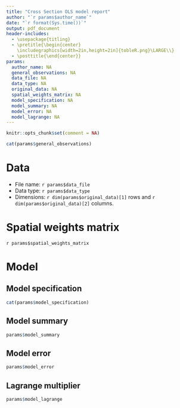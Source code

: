 ```yaml
---
title: "Cross Section OLS model report"
author: "`r params$author_name`"
date: "`r format(Sys.time())`"
output: pdf_document
header-includes:
  - \usepackage{titling}
  - \pretitle{\begin{center}
    \includegraphics[width=2in,height=2in]{tobleR.png}\LARGE\\}
  - \posttitle{\end{center}}
params:
  author_name: NA
  general_observations: NA
  data_file: NA
  data_type: NA
  original_data: NA
  spatial_weights_matrix: NA
  model_specification: NA
  model_summary: NA
  model_error: NA
  model_lagrange: NA
---
```


```r
knitr::opts_chunk$set(comment = NA)
```

```r
cat(params$general_observations)
```

# Data

* File name: `r params$data_file`
* Data type: `r params$data_type`
* Dimensions: `r dim(params$original_data)[1]` rows and `r dim(params$original_data)[2]` columns.

# Spatial weights matrix

`r params$spatial_weights_matrix`

# Model

## Model specification

```r
cat(params$model_specification)
```

## Model summary

```r
params$model_summary
```

## Model error

```r
params$model_error
```

## Lagrange multiplier

```r
params$model_lagrange
```
